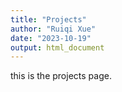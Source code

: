 ```yaml
---
title: "Projects"
author: "Ruiqi Xue"
date: "2023-10-19"
output: html_document
---
```


this is the projects page.